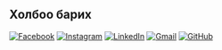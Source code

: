 ## Холбоо барих

[![Facebook](https://img.shields.io/badge/Facebook-%231877F2.svg?style=for-the-badge&logo=Facebook&logoColor=white)](https://web.facebook.com/btseku1125/)
[![Instagram](https://img.shields.io/badge/Instagram-%23E4405F.svg?style=for-the-badge&logo=Instagram&logoColor=white)](https://www.instagram.com/coder_tsee/)
[![LinkedIn](https://img.shields.io/badge/linkedin-%230077B5.svg?style=for-the-badge&logo=linkedin&logoColor=white)](https://www.linkedin.com/in/btseku1125/)
[![Gmail](https://img.shields.io/badge/Gmail-D14836?style=for-the-badge&logo=gmail&logoColor=white)](mailto:bbattseren88@gmail.com)
[![GitHub](https://img.shields.io/badge/github-%23121011.svg?style=for-the-badge&logo=github&logoColor=white)](https://github.com/btseee)